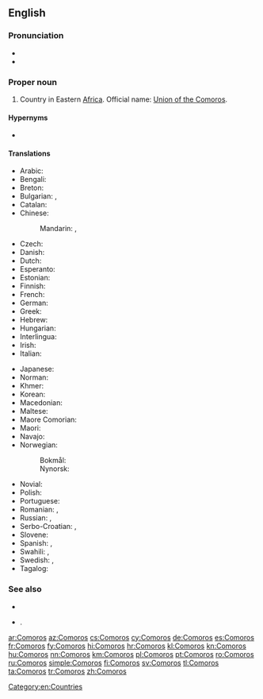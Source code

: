 ==English==

===Pronunciation===
* {{IPA|/ˈkam.ə.ɹoʊz/|lang=en}}
* {{audio|En-us-Comoros.ogg|Audio (US)|lang=en}}

===Proper noun===
{{en-proper noun}}

# Country in Eastern [[Africa]].  Official name: [[Union of the Comoros]].

====Hypernyms====
* {{l|en|Subsahara}}

====Translations====
{{trans-top|country in Eastern Africa}}
* Arabic: {{t|ar|جُزُر اَلْقَمَر|f-p}}
* Bengali: {{t|bn|কোমোরোস}}
* Breton: {{t|br|Komorez}}
* Bulgarian: {{qualifier|Komori}} {{t|bg|Комори|p|sc=Cyrl}}, {{qualifier|Komorski ostrovi}} {{t|bg|Коморски острови|p|sc=Cyrl}}
* Catalan: {{t+|ca|Comores}}
* Chinese:
*: Mandarin: {{t+|cmn|科摩羅|sc=Hani}}, {{t|cmn|科摩罗|tr=Kēmóluó|sc=Hani}}
* Czech: {{t+|cs|Komory|m-p}}
* Danish: {{t|da|Comorerne}}
* Dutch: {{t+|nl|Comoren}}
* Esperanto: {{t|eo|Komoroj}}
* Estonian: {{t|et|Komoorid}}
* Finnish: {{t+|fi|Komorit}}
* French: {{t+|fr|Comores}}
* German: {{t+|de|Komoren}}
* Greek: {{t+|el|Κομόρες}}
* Hebrew: {{t|he|קומורו|tr=qomoro|sc=Hebr}}
* Hungarian: {{t+|hu|Comore-szigetek}}
* Interlingua: {{t|ia|Comoras}}
* Irish: {{t|ga|Oileáin Chomóra|m}}
* Italian: {{t+|it|Comore}}
{{trans-mid}}
* Japanese: {{t+|ja|コモロ|tr=Komoro}}
* Norman: {{t|nrf|Comores|f-p}}
* Khmer: {{t+|km|កូម័រ|tr=ko mour|sc=Khmr}}
* Korean: {{t+|ko|코모로|sc=Kore}}
* Macedonian: {{t+|mk|Комори|m-p|tr=Kómori}}
* Maltese: {{t|mt|Komoros|alt=il-Komoros}}
* Maore Comorian: {{t|swb|Komori}}
* Maori: {{t|mi|Komoro}}
* Navajo: {{t|nv|Ooljééʼ Bikéyah Yázhí}}
* Norwegian:
*: Bokmål: {{t+|no|Komorene}}
*: Nynorsk: {{t+|nn|Komorane}}
* Novial: {{t|nov|Komoros}}
* Polish: {{t+|pl|Komory}}
* Portuguese: {{t+|pt|Comores}}
* Romanian: {{t+|ro|Comore}}, {{t|ro|Insulele Comore}}
* Russian: {{t|ru|Комо́рские острова́|m-p}}, {{t|ru|Комо́ры|m-p}}
* Serbo-Croatian: {{t+|sh|Komori|m}}, {{t|sh|Komorska Ostrva|n-p}}
* Slovene: {{t+|sl|Komóri|m-p}}
* Spanish: {{t+|es|Comores}}, {{t+|es|Comoras|f}}
* Swahili: {{t+|sw|Visiwa vya Ngazija}}, {{t|sw|Visiwa vya Komoro}}
* Swedish: {{t+|sv|Komorerna}}, {{t+|sv|Comorerna}}
* Tagalog: {{t|tl|Komoras}}
{{trans-bottom}}

===See also===
* {{l|en|Moroni}}
* {{l|en|Appendix:Countries of the world|countries of the world}}.
{{projectlinks
|wikipedia
|source
|page2=CIA World Fact Book, 2004/Comoros
|label2=Comoros, CIA World Fact Book 2004
|commons
|commons
|page4=Atlas of Comoros
|news
|page5=Portal:Comoros
}}

[[Category:en:Countries]]

[[ar:Comoros]]
[[az:Comoros]]
[[cs:Comoros]]
[[cy:Comoros]]
[[de:Comoros]]
[[es:Comoros]]
[[fr:Comoros]]
[[fy:Comoros]]
[[hi:Comoros]]
[[hr:Comoros]]
[[kl:Comoros]]
[[kn:Comoros]]
[[hu:Comoros]]
[[nn:Comoros]]
[[km:Comoros]]
[[pl:Comoros]]
[[pt:Comoros]]
[[ro:Comoros]]
[[ru:Comoros]]
[[simple:Comoros]]
[[fi:Comoros]]
[[sv:Comoros]]
[[tl:Comoros]]
[[ta:Comoros]]
[[tr:Comoros]]
[[zh:Comoros]]